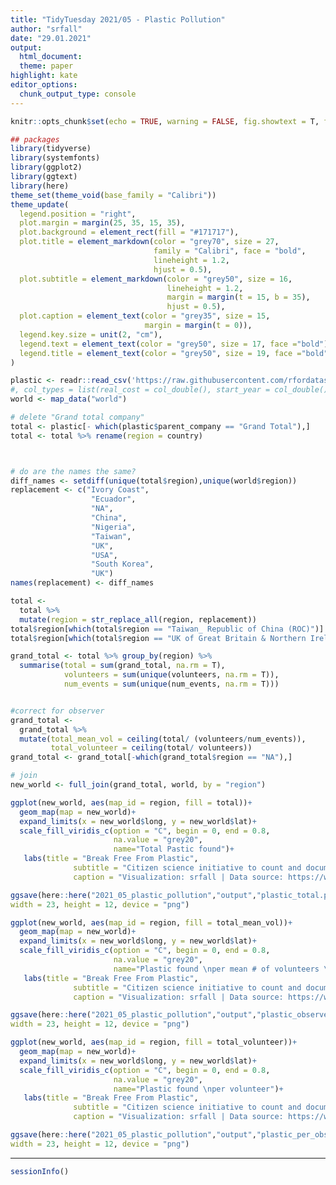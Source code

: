 ```yaml
---
title: "TidyTuesday 2021/05 - Plastic Pollution"
author: "srfall"
date: "29.01.2021"
output:
  html_document:
  theme: paper
highlight: kate
editor_options:
  chunk_output_type: console
---
```

  
```r
knitr::opts_chunk$set(echo = TRUE, warning = FALSE, fig.showtext = T, fig.retina = 1)
```

```r
## packages
library(tidyverse)
library(systemfonts)
library(ggplot2)
library(ggtext)
library(here)
theme_set(theme_void(base_family = "Calibri"))
theme_update(
  legend.position = "right",
  plot.margin = margin(25, 35, 15, 35),
  plot.background = element_rect(fill = "#171717"),
  plot.title = element_markdown(color = "grey70", size = 27, 
                                family = "Calibri", face = "bold",
                                lineheight = 1.2,
                                hjust = 0.5),
  plot.subtitle = element_markdown(color = "grey50", size = 16,
                                   lineheight = 1.2, 
                                   margin = margin(t = 15, b = 35),
                                   hjust = 0.5),
  plot.caption = element_text(color = "grey35", size = 15,
                              margin = margin(t = 0)),
  legend.key.size = unit(2, "cm"),
  legend.text = element_text(color = "grey50", size = 17, face ="bold"),
  legend.title = element_text(color = "grey50", size = 19, face ="bold")
)
```

```r
plastic <- readr::read_csv('https://raw.githubusercontent.com/rfordatascience/tidytuesday/master/data/2021/2021-01-26/plastics.csv')
#, col_types = list(real_cost = col_double(), start_year = col_double(), end_year = col_double()))
world <- map_data("world")
```

```r
# delete "Grand total company"
total <- plastic[- which(plastic$parent_company == "Grand Total"),]
total <- total %>% rename(region = country)



# do are the names the same?
diff_names <- setdiff(unique(total$region),unique(world$region))
replacement <- c("Ivory Coast",
                  "Ecuador",
                  "NA",
                  "China",
                  "Nigeria",
                  "Taiwan",
                  "UK",
                  "USA",
                  "South Korea",
                  "UK")
names(replacement) <- diff_names

total <- 
  total %>% 
  mutate(region = str_replace_all(region, replacement))
total$region[which(total$region == "Taiwan_ Republic of China (ROC)")] <- "Taiwan"
total$region[which(total$region == "UK of Great Britain & Northern Ireland")] <- "UK"

grand_total <- total %>% group_by(region) %>% 
  summarise(total = sum(grand_total, na.rm = T),
            volunteers = sum(unique(volunteers, na.rm = T)),
            num_events = sum(unique(num_events, na.rm = T)))


#correct for observer
grand_total <- 
  grand_total %>% 
  mutate(total_mean_vol = ceiling(total/ (volunteers/num_events)),
         total_volunteer = ceiling(total/ volunteers))
grand_total <- grand_total[-which(grand_total$region == "NA"),]

# join
new_world <- full_join(grand_total, world, by = "region")
```

```r
ggplot(new_world, aes(map_id = region, fill = total))+
  geom_map(map = new_world)+
  expand_limits(x = new_world$long, y = new_world$lat)+
  scale_fill_viridis_c(option = "C", begin = 0, end = 0.8,
                       na.value = "grey20",
                       name="Total Pastic found")+
   labs(title = "Break Free From Plastic",
              subtitle = "Citizen science initiative to count and document plastic waste | global brand audit 2019 & 2020",
              caption = "Visualization: srfall | Data source: https://www.breakfreefromplastic.org/")

ggsave(here::here("2021_05_plastic_pollution","output","plastic_total.png"),
width = 23, height = 12, device = "png")
```



```r
ggplot(new_world, aes(map_id = region, fill = total_mean_vol))+
  geom_map(map = new_world)+
  expand_limits(x = new_world$long, y = new_world$lat)+
  scale_fill_viridis_c(option = "C", begin = 0, end = 0.8,
                       na.value = "grey20",
                       name="Plastic found \nper mean # of volunteers \nat each event")+
   labs(title = "Break Free From Plastic",
              subtitle = "Citizen science initiative to count and document plastic waste | global brand audit 2019 & 2020",
              caption = "Visualization: srfall | Data source: https://www.breakfreefromplastic.org/")

ggsave(here::here("2021_05_plastic_pollution","output","plastic_observer_per_event.png"),
width = 23, height = 12, device = "png")

```

```r
ggplot(new_world, aes(map_id = region, fill = total_volunteer))+
  geom_map(map = new_world)+
  expand_limits(x = new_world$long, y = new_world$lat)+
  scale_fill_viridis_c(option = "C", begin = 0, end = 0.8,
                       na.value = "grey20",
                       name="Plastic found \nper volunteer")+
   labs(title = "Break Free From Plastic",
              subtitle = "Citizen science initiative to count and document plastic waste | global brand audit 2019 & 2020",
              caption = "Visualization: srfall | Data source: https://www.breakfreefromplastic.org/")

ggsave(here::here("2021_05_plastic_pollution","output","plastic_per_observer.png"),
width = 23, height = 12, device = "png")
```


***
  
```r
sessionInfo()
```
